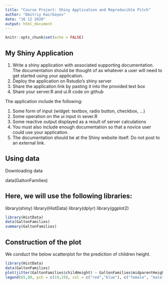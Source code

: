 ---
title: "Course Project: Shiny Application and Reproducible Pitch"
author: "Dmitriy Kairbayev"
date: "16 12 2020"
output: html_document
---

```{r setup, include=FALSE}
knitr::opts_chunk$set(echo = FALSE)
```

## My Shiny Application

1. Write a shiny application with associated supporting documentation. The documentation should be thought of as 
whatever a user will need to get started using your application.
2. Deploy the application on Rstudio's shiny server
3. Share the application link by pasting it into the provided text box
4. Share your server.R and ui.R code on github

The application include the following:

1. Some form of input (widget: textbox, radio button, checkbox, ...)
2. Some operation on the ui input in sever.R
3. Some reactive output displayed as a result of server calculations
4. You must also include enough documentation so that a novice user could use your application.
5. The documentation should be at the Shiny website itself. Do not post to an external link.

## Using data

Downloading data

data(GaltonFamilies)

## Here, we will use the following libraries:

library(shiny)
library(HistData)
library(dplyr)
library(ggplot2)

```{r}
library(HistData)
data(GaltonFamilies)
summary(GaltonFamilies)
```

## Construction of the plot

We conduct the below scatterplot for the prediction of children height.

```{r}
library(HistData)
data(GaltonFamilies)
plot(jitter(GaltonFamilies$childHeight) ~ GaltonFamilies$midparentHeight, xlab = "Average Height of the Parents (in inches)", ylab = "Height of the Child (in inches)", main = "Scatterplot of Galton FamilyData", pch = 19, frame.plot = FALSE, col = ifelse(GaltonFamilies$gender == "female", "red", "blue"))
legend(65,80, pch = c(19,19), col = c("red","blue"), c("female", "male"), bty = "o",cex = .8)
```
